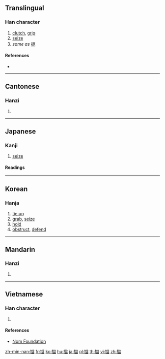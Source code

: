 ==Translingual==

===Han character===
{{Han char|rn=64|rad=手|as=10|sn=13|four=58017|canj=QTCT|ids=⿰扌益}}

# [[clutch]], [[grip]]
# [[seize]]
# ''same as'' [[扼]]

====References====
* {{Han ref|kx=0447.180|dkj=12497|hdz=31936.050|uh=6424|ud=25636|bh=DD7E|bd=56702}}

----

==Cantonese==

===Hanzi===
{{yue-hanzi|jyut=[[ak1]]|y=ak1}}

# {{defn|lang=yue|sort=手10}}

----

==Japanese==

===Kanji===
{{ja-kanji|grade=|rs=手10}}

# [[seize]]

====Readings====
{{ja-readings|on=[[あく]] (aku), [[せく]] (seku), [[えつ]] (etsu), [[えち]] (echi)|kun=[[とらえる]] (toraeru)}}

----

==Korean==

===Hanja===
{{ko-hanja|hangeul=액|eumhun=|rv=aek|mr=aek|y=ayk}}

# [[tie up]]
# [[grab]], [[seize]]
# [[hold]]
# [[obstruct]], [[defend]]

----

==Mandarin==

===Hanzi===
{{cmn-hanzi|pin=[[è]] ([[e4]])|wg=o<sup>4</sup>}}

# {{defn|lang=cmn|sort=手10}}

----

==Vietnamese==

===Han character===
{{vi-hantu|rs=手10|ách}}

# {{defn|lang=vi|sort=手10}}

====References====
* [http://nomfoundation.org/common/nom_details.php?codepoint=6424 Nom Foundation]

[[zh-min-nan:搤]]
[[fr:搤]]
[[ko:搤]]
[[hu:搤]]
[[ja:搤]]
[[pl:搤]]
[[th:搤]]
[[vi:搤]]
[[zh:搤]]
